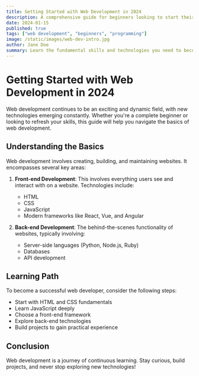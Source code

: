 ```yaml
---
title: Getting Started with Web Development in 2024
description: A comprehensive guide for beginners looking to start their web development journey
date: 2024-01-15
published: true
tags: ["web development", "beginners", "programming"]
image: /static/images/web-dev-intro.jpg
author: Jane Doe
summary: Learn the fundamental skills and technologies you need to become a web developer in today's competitive tech landscape.
---
```


# Getting Started with Web Development in 2024

Web development continues to be an exciting and dynamic field, with new technologies emerging constantly. Whether you're a complete beginner or looking to refresh your skills, this guide will help you navigate the basics of web development.

## Understanding the Basics

Web development involves creating, building, and maintaining websites. It encompasses several key areas:

1. **Front-end Development**: This involves everything users see and interact with on a website. Technologies include:

   - HTML
   - CSS
   - JavaScript
   - Modern frameworks like React, Vue, and Angular

2. **Back-end Development**: The behind-the-scenes functionality of websites, typically involving:
   - Server-side languages (Python, Node.js, Ruby)
   - Databases
   - API development

## Learning Path

To become a successful web developer, consider the following steps:

- Start with HTML and CSS fundamentals
- Learn JavaScript deeply
- Choose a front-end framework
- Explore back-end technologies
- Build projects to gain practical experience

## Conclusion

Web development is a journey of continuous learning. Stay curious, build projects, and never stop exploring new technologies!
